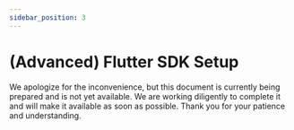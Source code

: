 ```yaml
---
sidebar_position: 3
---
```


# (Advanced) Flutter SDK Setup

We apologize for the inconvenience, but this document is currently being prepared and is not yet available. We are working diligently to complete it and will make it available as soon as possible. Thank you for your patience and understanding.
